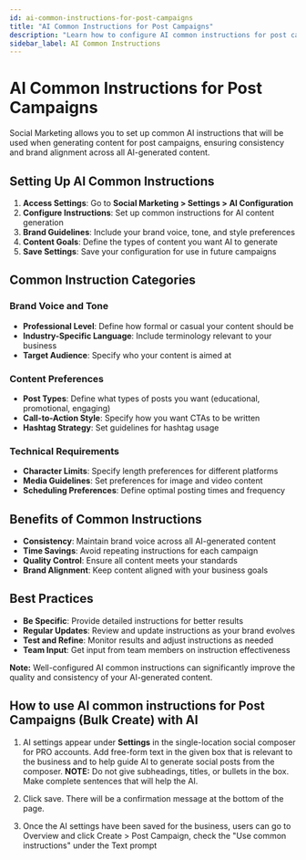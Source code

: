 ```yaml
---
id: ai-common-instructions-for-post-campaigns
title: "AI Common Instructions for Post Campaigns"
description: "Learn how to configure AI common instructions for post campaigns in Social Marketing"
sidebar_label: AI Common Instructions
---
```


# AI Common Instructions for Post Campaigns

Social Marketing allows you to set up common AI instructions that will be used when generating content for post campaigns, ensuring consistency and brand alignment across all AI-generated content.

## Setting Up AI Common Instructions

1. **Access Settings**: Go to **Social Marketing > Settings > AI Configuration**
2. **Configure Instructions**: Set up common instructions for AI content generation
3. **Brand Guidelines**: Include your brand voice, tone, and style preferences
4. **Content Goals**: Define the types of content you want AI to generate
5. **Save Settings**: Save your configuration for use in future campaigns

## Common Instruction Categories

### Brand Voice and Tone
- **Professional Level**: Define how formal or casual your content should be
- **Industry-Specific Language**: Include terminology relevant to your business
- **Target Audience**: Specify who your content is aimed at

### Content Preferences
- **Post Types**: Define what types of posts you want (educational, promotional, engaging)
- **Call-to-Action Style**: Specify how you want CTAs to be written
- **Hashtag Strategy**: Set guidelines for hashtag usage

### Technical Requirements
- **Character Limits**: Specify length preferences for different platforms
- **Media Guidelines**: Set preferences for image and video content
- **Scheduling Preferences**: Define optimal posting times and frequency

## Benefits of Common Instructions

- **Consistency**: Maintain brand voice across all AI-generated content
- **Time Savings**: Avoid repeating instructions for each campaign
- **Quality Control**: Ensure all content meets your standards
- **Brand Alignment**: Keep content aligned with your business goals

## Best Practices

- **Be Specific**: Provide detailed instructions for better results
- **Regular Updates**: Review and update instructions as your brand evolves
- **Test and Refine**: Monitor results and adjust instructions as needed
- **Team Input**: Get input from team members on instruction effectiveness

**Note:** Well-configured AI common instructions can significantly improve the quality and consistency of your AI-generated content.

## How to use AI common instructions for Post Campaigns (Bulk Create) with AI

1. AI settings appear under **Settings** in the single-location social composer for PRO accounts.
   Add free-form text in the given box that is relevant to the business and to help guide AI to generate social posts from the composer.
   **NOTE:** Do not give subheadings, titles, or bullets in the box. Make complete sentences that will help the AI.

2. Click save. There will be a confirmation message at the bottom of the page.

3. Once the AI settings have been saved for the business, users can go to Overview and click Create > Post Campaign, check the "Use common instructions" under the Text prompt
